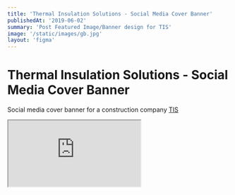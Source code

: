```yaml
---
title: 'Thermal Insulation Solutions - Social Media Cover Banner'
publishedAt: '2019-06-02'
summary: 'Post Featured Image/Banner design for TIS'
image: '/static/images/gb.jpg'
layout: 'figma'
---
```


# Thermal Insulation Solutions - Social Media Cover Banner

Social media cover banner for a construction company [TIS](https://tisgulf.com)

<iframe
  style={{ height: '450px', width: '100%' }}
  src="https://www.figma.com/embed?embed_host=share&url=https%3A%2F%2Fwww.figma.com%2Ffile%2F8MpLwUTiOjxlI8lPjsAw9Y%2FTIS-Social-Media-Cover%3Fnode-id%3D0%253A1&chrome=DOCUMENTATION"
></iframe>
